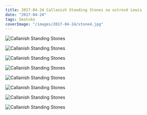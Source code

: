```yaml
---
title: 2017-04-24 Callanish Standing Stones na ostrově Lewis
date: "2017-04-24"
tags: Skotsko
coverImage: "/images/2017-04-24/stone4.jpg"
---
```


<div className="flex justify-center">
  <Image
    src="/images/2017-04-24/stone1.jpg"
    alt="Callanish Standing Stones"
    width={750}
    height={1080}
    priority
    className="next-image"
  />
</div>

<Image
  src="/images/2017-04-24/stone2.jpg"
  alt="Callanish Standing Stones"
  width={1280}
  height={750}
  priority
  className="next-image"
/>

<Image
  src="/images/2017-04-24/stone3.jpg"
  alt="Callanish Standing Stones"
  width={1280}
  height={750}
  priority
  className="next-image"
/>

<Image
  src="/images/2017-04-24/stone4.jpg"
  alt="Callanish Standing Stones"
  width={1280}
  height={750}
  priority
  className="next-image"
/>

<Image
  src="/images/2017-04-24/stone5.jpg"
  alt="Callanish Standing Stones"
  width={1280}
  height={750}
  priority
  className="next-image"
/>

<Image
  src="/images/2017-04-24/stone6.jpg"
  alt="Callanish Standing Stones"
  width={1280}
  height={750}
  priority
  className="next-image"
/>

<Image
  src="/images/2017-04-24/stone7.jpg"
  alt="Callanish Standing Stones"
  width={1280}
  height={750}
  priority
  className="next-image"
/>

<Image
  src="/images/2017-04-24/stone8.jpg"
  alt="Callanish Standing Stones"
  width={1280}
  height={750}
  priority
  className="next-image"
/>

